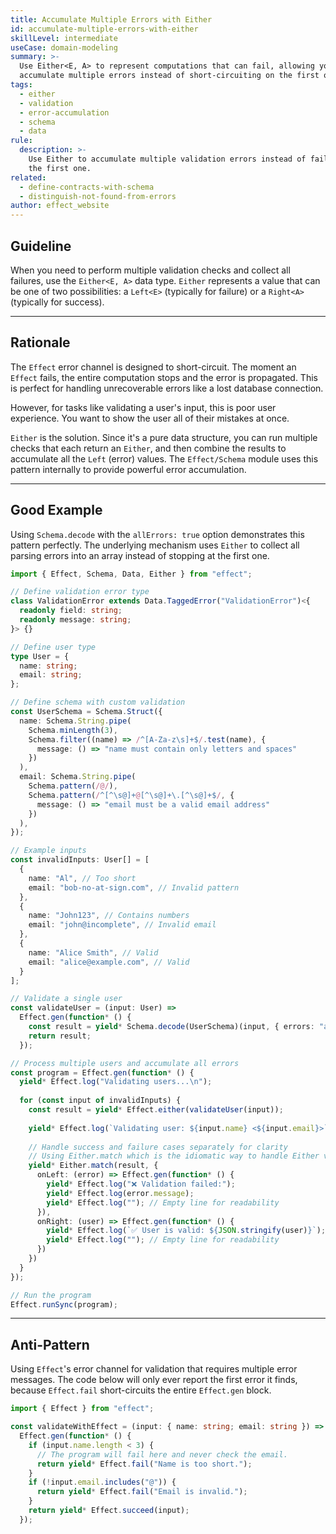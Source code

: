 ```yaml
---
title: Accumulate Multiple Errors with Either
id: accumulate-multiple-errors-with-either
skillLevel: intermediate
useCase: domain-modeling
summary: >-
  Use Either<E, A> to represent computations that can fail, allowing you to
  accumulate multiple errors instead of short-circuiting on the first one.
tags:
  - either
  - validation
  - error-accumulation
  - schema
  - data
rule:
  description: >-
    Use Either to accumulate multiple validation errors instead of failing on
    the first one.
related:
  - define-contracts-with-schema
  - distinguish-not-found-from-errors
author: effect_website
---
```


## Guideline

When you need to perform multiple validation checks and collect all failures, use the ``Either<E, A>`` data type. ``Either`` represents a value that can be one of two possibilities: a ``Left<E>`` (typically for failure) or a ``Right<A>`` (typically for success).

---

## Rationale

The `Effect` error channel is designed to short-circuit. The moment an `Effect` fails, the entire computation stops and the error is propagated. This is perfect for handling unrecoverable errors like a lost database connection.

However, for tasks like validating a user's input, this is poor user experience. You want to show the user all of their mistakes at once.

`Either` is the solution. Since it's a pure data structure, you can run multiple checks that each return an `Either`, and then combine the results to accumulate all the `Left` (error) values. The `Effect/Schema` module uses this pattern internally to provide powerful error accumulation.

---

## Good Example

Using `Schema.decode` with the `allErrors: true` option demonstrates this pattern perfectly. The underlying mechanism uses `Either` to collect all parsing errors into an array instead of stopping at the first one.

````typescript
import { Effect, Schema, Data, Either } from "effect";

// Define validation error type
class ValidationError extends Data.TaggedError("ValidationError")<{
  readonly field: string;
  readonly message: string;
}> {}

// Define user type
type User = {
  name: string;
  email: string;
};

// Define schema with custom validation
const UserSchema = Schema.Struct({
  name: Schema.String.pipe(
    Schema.minLength(3),
    Schema.filter((name) => /^[A-Za-z\s]+$/.test(name), {
      message: () => "name must contain only letters and spaces"
    })
  ),
  email: Schema.String.pipe(
    Schema.pattern(/@/),
    Schema.pattern(/^[^\s@]+@[^\s@]+\.[^\s@]+$/, {
      message: () => "email must be a valid email address"
    })
  ),
});

// Example inputs
const invalidInputs: User[] = [
  {
    name: "Al", // Too short
    email: "bob-no-at-sign.com", // Invalid pattern
  },
  {
    name: "John123", // Contains numbers
    email: "john@incomplete", // Invalid email
  },
  {
    name: "Alice Smith", // Valid
    email: "alice@example.com", // Valid
  }
];

// Validate a single user
const validateUser = (input: User) =>
  Effect.gen(function* () {
    const result = yield* Schema.decode(UserSchema)(input, { errors: "all" });
    return result;
  });

// Process multiple users and accumulate all errors
const program = Effect.gen(function* () {
  yield* Effect.log("Validating users...\n");
  
  for (const input of invalidInputs) {
    const result = yield* Effect.either(validateUser(input));
    
    yield* Effect.log(`Validating user: ${input.name} <${input.email}>`);
    
    // Handle success and failure cases separately for clarity
    // Using Either.match which is the idiomatic way to handle Either values
    yield* Either.match(result, {
      onLeft: (error) => Effect.gen(function* () {
        yield* Effect.log("❌ Validation failed:");
        yield* Effect.log(error.message);
        yield* Effect.log(""); // Empty line for readability
      }),
      onRight: (user) => Effect.gen(function* () {
        yield* Effect.log(`✅ User is valid: ${JSON.stringify(user)}`);
        yield* Effect.log(""); // Empty line for readability
      })
    })
  }
});

// Run the program
Effect.runSync(program);
````

---

## Anti-Pattern

Using `Effect`'s error channel for validation that requires multiple error messages. The code below will only ever report the first error it finds, because `Effect.fail` short-circuits the entire `Effect.gen` block.

````typescript
import { Effect } from "effect";

const validateWithEffect = (input: { name: string; email: string }) =>
  Effect.gen(function* () {
    if (input.name.length < 3) {
      // The program will fail here and never check the email.
      return yield* Effect.fail("Name is too short.");
    }
    if (!input.email.includes("@")) {
      return yield* Effect.fail("Email is invalid.");
    }
    return yield* Effect.succeed(input);
  });
````

